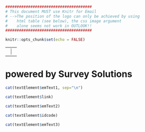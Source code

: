 ```r
######################################
# This document MUST use Knitr for Email
# -->The position of the logo can only be achieved by using 
#    html table (see below), the css image argument 
#    alone seems not work in OUTLOOK!!
######################################

knitr::opts_chunk$set(echo = FALSE)


```

<table width="100%" cellspacing="0" cellpadding="0" border="0">
    <tr>
        <td align="center" valign="top">
              <img src="logo.png" width="20%">
        </td>
    </tr>
</table>
# powered by Survey Solutions




```r
cat(textElement$emText1, sep="\n")
```

```r
cat(textElement$link)
```


```r
cat(textElement$emText2)
```


```r
cat(textElement$idcode)
```


```r
cat(textElement$emText3)
```